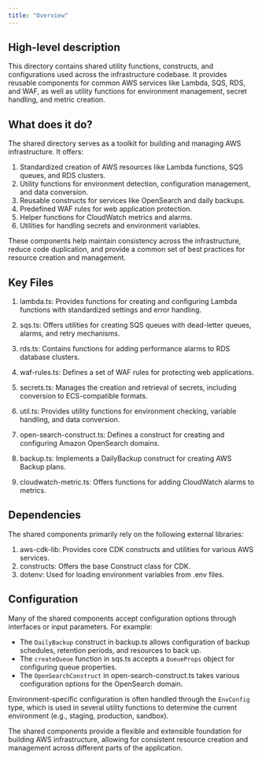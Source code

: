 ```yaml
---
title: "Overview"
---
```


## High-level description
This directory contains shared utility functions, constructs, and configurations used across the infrastructure codebase. It provides reusable components for common AWS services like Lambda, SQS, RDS, and WAF, as well as utility functions for environment management, secret handling, and metric creation.

## What does it do?
The shared directory serves as a toolkit for building and managing AWS infrastructure. It offers:

1. Standardized creation of AWS resources like Lambda functions, SQS queues, and RDS clusters.
2. Utility functions for environment detection, configuration management, and data conversion.
3. Reusable constructs for services like OpenSearch and daily backups.
4. Predefined WAF rules for web application protection.
5. Helper functions for CloudWatch metrics and alarms.
6. Utilities for handling secrets and environment variables.

These components help maintain consistency across the infrastructure, reduce code duplication, and provide a common set of best practices for resource creation and management.

## Key Files

1. lambda.ts: Provides functions for creating and configuring Lambda functions with standardized settings and error handling.

2. sqs.ts: Offers utilities for creating SQS queues with dead-letter queues, alarms, and retry mechanisms.

3. rds.ts: Contains functions for adding performance alarms to RDS database clusters.

4. waf-rules.ts: Defines a set of WAF rules for protecting web applications.

5. secrets.ts: Manages the creation and retrieval of secrets, including conversion to ECS-compatible formats.

6. util.ts: Provides utility functions for environment checking, variable handling, and data conversion.

7. open-search-construct.ts: Defines a construct for creating and configuring Amazon OpenSearch domains.

8. backup.ts: Implements a DailyBackup construct for creating AWS Backup plans.

9. cloudwatch-metric.ts: Offers functions for adding CloudWatch alarms to metrics.

## Dependencies
The shared components primarily rely on the following external libraries:

1. aws-cdk-lib: Provides core CDK constructs and utilities for various AWS services.
2. constructs: Offers the base Construct class for CDK.
3. dotenv: Used for loading environment variables from .env files.

## Configuration
Many of the shared components accept configuration options through interfaces or input parameters. For example:

- The `DailyBackup` construct in backup.ts allows configuration of backup schedules, retention periods, and resources to back up.
- The `createQueue` function in sqs.ts accepts a `QueueProps` object for configuring queue properties.
- The `OpenSearchConstruct` in open-search-construct.ts takes various configuration options for the OpenSearch domain.

Environment-specific configuration is often handled through the `EnvConfig` type, which is used in several utility functions to determine the current environment (e.g., staging, production, sandbox).

The shared components provide a flexible and extensible foundation for building AWS infrastructure, allowing for consistent resource creation and management across different parts of the application.
